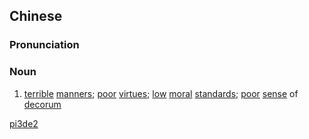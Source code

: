 ==Chinese==
{{zh-forms}}

===Pronunciation===
{{zh-pron
|m=pǐdé
|cat=n
}}

===Noun===
{{zh-noun}}

# {{lb|zh|archaic}} [[terrible]] [[manners]]; [[poor]] [[virtue]]s; [[low]] [[moral]] [[standard]]s; [[poor]] [[sense]] of [[decorum]]

[[Category:Mandarin archaic terms|pi3de2]]
